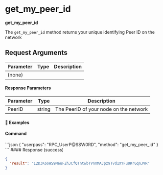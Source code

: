 
# get\_my\_peer\_id

**get\_my\_peer\_id**

The `get_my_peer_id` method returns your unique identifying Peer ID on the network

## Request Arguments

| Parameter | Type | Description |
| --------- | ---- | ----------- |
| (none)    |      |             |

#### Response Parameters

| Parameter | Type   | Description                            |
| --------- | ------ | -------------------------------------- |
| PeerID    | string | The PeerID of your node on the network |

#### 📌 Examples

#### Command

<CodeGroup title="" tag="POST" label="get_my_peer_id" mm2MethodDecorate="true">
  ```json
  {
    "userpass": "RPC_UserP@SSW0RD",
    "method": "get_my_peer_id"
  }
  ```
</CodeGroup>

<CollapsibleSection expandedText="Hide Response" collapsedText="Show Response">
  #### Response (success)

  ```json
  {
    "result": "12D3KooWS9MeuFZhJCfQTntwbTVnXMAJpz9Tvd1XYFuURrGqnJVR"
  }
  ```
</CollapsibleSection>
